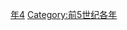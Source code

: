 {{Catnav|頁面分類|历史|歷史時代|年|前5世纪各年}}

{{catmore}}

[[Category:前430年代|年4]]
[[Category:前5世纪各年|Category:前5世纪各年]]